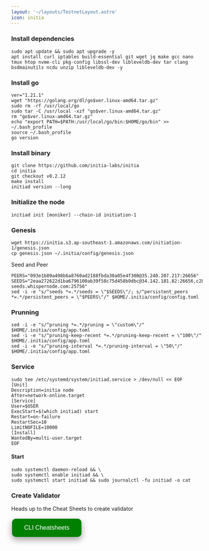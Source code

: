 ```yaml
---
layout: '~/layouts/TestnetLayout.astro'
icon: initia
---
```


### Install dependencies 

```
sudo apt update && sudo apt upgrade -y
apt install curl iptables build-essential git wget jq make gcc nano tmux htop nvme-cli pkg-config libssl-dev libleveldb-dev tar clang bsdmainutils ncdu unzip libleveldb-dev -y
```

### Install go
```
ver="1.21.1"
wget "https://golang.org/dl/go$ver.linux-amd64.tar.gz"
sudo rm -rf /usr/local/go
sudo tar -C /usr/local -xzf "go$ver.linux-amd64.tar.gz"
rm "go$ver.linux-amd64.tar.gz"
echo "export PATH=$PATH:/usr/local/go/bin:$HOME/go/bin" >> ~/.bash_profile
source ~/.bash_profile
go version
```

### Install binary

```
git clone https://github.com/initia-labs/initia
cd initia
git checkout v0.2.12
make install
initiad version --long
```
### Initialize the node
```
initiad init [moniker] --chain-id initiation-1
```

### Genesis
```
wget https://initia.s3.ap-southeast-1.amazonaws.com/initiation-1/genesis.json
cp genesis.json ~/.initia/config/genesis.json
```
Seed and Peer
```
PEERS="093e1b89a498b6a8760ad2188fbda30a05e4f300@35.240.207.217:26656"
SEEDS="2eaa272622d1ba6796100ab39f58c75d458b9dbc@34.142.181.82:26656,c28827cb96c14c905b127b92065a3fb4cd77d7f6@testnet-seeds.whispernode.com:25756"
sed -i -e "s/^seeds *=.*/seeds = \"$SEEDS\"/; s/^persistent_peers *=.*/persistent_peers = \"$PEERS\"/" $HOME/.initia/config/config.toml

```

### Prunning
```
sed -i -e "s/^pruning *=.*/pruning = \"custom\"/" $HOME/.initia/config/app.toml
sed -i -e "s/^pruning-keep-recent *=.*/pruning-keep-recent = \"100\"/" $HOME/.initia/config/app.toml
sed -i -e "s/^pruning-interval *=.*/pruning-interval = \"50\"/" $HOME/.initia/config/app.toml
```

### Service
```
sudo tee /etc/systemd/system/initiad.service > /dev/null << EOF
[Unit]
Description=initia node
After=network-online.target
[Service]
User=$USER
ExecStart=$(which initiad) start
Restart=on-failure
RestartSec=10
LimitNOFILE=10000
[Install]
WantedBy=multi-user.target
EOF
```

#### Start
```
sudo systemctl daemon-reload && \
sudo systemctl enable initiad && \
sudo systemctl start initiad && sudo journalctl -fu initiad -o cat
```

### Create Validator

Heads up to the Cheat Sheets to create validator

<a href="https://service.sychonix.com/testnet/initia/cheat" target="_blank">
  <button style="background-color: green; border: none; color: white; padding: 15px 32px; text-align: center; text-decoration: none; display: inline-block; font-size: 16px; margin: 4px 2px; cursor: pointer; border-radius: 10px; box-shadow: 0 8px 16px 0 rgba(0,0,0,0.2), 0 6px 20px 0 rgba(0,0,0,0.19);" onmouseover="this.style.boxShadow='0 0 0 4px rgba(0,255,0,0.5)'" onmouseout="this.style.boxShadow='0 8px 16px 0 rgba(0,0,0,0.2), 0 6px 20px 0 rgba(0,0,0,0.19)'">CLI Cheatsheets</button>
</a>
